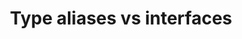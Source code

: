 ---
title: 'Type aliases vs interfaces'
description: ''
layout: ../../../components/_Layout.astro
---